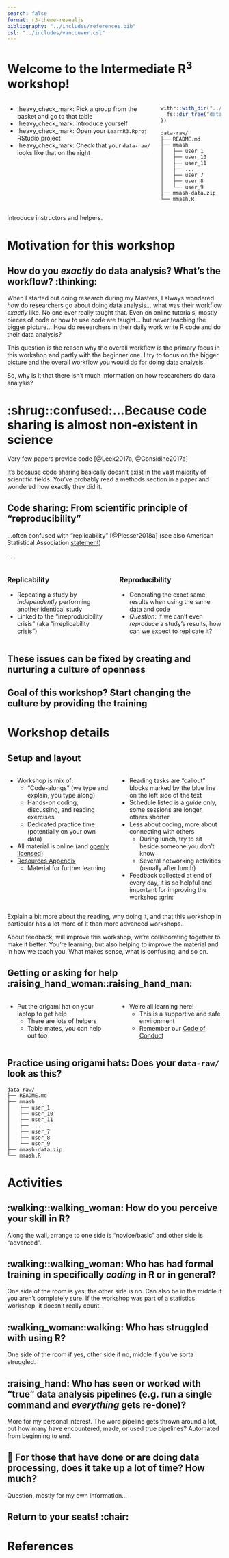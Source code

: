 ```yaml
---
search: false
format: r3-theme-revealjs
bibliography: "../includes/references.bib"
csl: "../includes/vancouver.csl"
---
```


# Welcome to the Intermediate R^3^ workshop!

::::: columns
::: {.column width="70%"}
-   :heavy_check_mark: Pick a group from the basket and go to that table
-   :heavy_check_mark: Introduce yourself
-   :heavy_check_mark: Open your `LearnR3.Rproj` RStudio project
-   :heavy_check_mark: Check that your `data-raw/` looks like that on
    the right
:::

::: {.column width="30%"}
```r
withr::with_dir("../", {
  fs::dir_tree("data-raw/", recurse = 1)
})
```

``` text
data-raw/
├── README.md
├── mmash
│   ├── user_1
│   ├── user_10
│   ├── user_11
│   ├── ...
│   ├── user_7
│   ├── user_8
│   └── user_9
├── mmash-data.zip
└── mmash.R
```
:::
:::::

::: notes
Introduce instructors and helpers.
:::

# Motivation for this workshop {.center}

## How do you *exactly* do data analysis? What's the workflow? :thinking: {.center}

::: notes
When I started out doing research during my Masters, I always wondered
*how* do researchers go about doing data analysis... what was their
workflow *exactly* like. No one ever really taught that. Even on online
tutorials, mostly pieces of code or how to use code are taught... but
never teaching the bigger picture... How do researchers in their daily
work write R code and do their data analysis?

This question is the reason why the overall workflow is the primary
focus in this workshop and partly with the beginner one. I try to focus on
the bigger picture and the overall workflow you would do for doing data
analysis.

So, why is it that there isn't much information on how researchers do
data analysis?
:::

# :shrug::confused:...Because code sharing is almost non-existent in science {.center}

Very few papers provide code [@Leek2017a, @Considine2017a]

::: notes
It's because code sharing basically doesn't exist in the vast majority
of scientific fields. You've probably read a methods section in a paper
and wondered how exactly they did it.
:::

## Code sharing: From scientific principle of "reproducibility" {.center}

...often confused with "replicability" [@Plesser2018a] (see also
American Statistical Association
[statement](https://www.amstat.org/asa/files/pdfs/POL-ReproducibleResearchRecommendations.pdf))

. . .

::::: columns
::: {.column width="50%"}
### Replicability

-   Repeating a study by *independently* performing another identical
    study
-   Linked to the "irreproducibility crisis" (aka "irreplicability
    crisis")
:::

::: {.column width="50%"}
### Reproducibility

-   Generating the exact same results when using the same data and code
-   *Question*: If we can't even *reproduce* a study's results, how can
    we expect to replicate it?
:::
:::::

## These issues can be fixed by creating and nurturing a culture of openness {.center}

## Goal of this workshop? Start changing the culture by providing the training {.center}

# Workshop details

## Setup and layout {.smaller}

::::: columns
::: {.column width="50%"}
-   Workshop is mix of:
    -   "Code-alongs" (we type and explain, you type along)
    -   Hands-on coding, discussing, and reading exercises
    -   Dedicated practice time (potentially on your own data)
-   All material is online (and [openly
    licensed](https://r-cubed-intro.rostools.org/LICENSE.html))
-   [Resources Appendix](https://guides.rostools.org/learning.html)
    -   Material for further learning
:::

::: {.column width="50%"}
-   Reading tasks are "callout" blocks marked by the blue line on the
    left side of the text
-   Schedule listed is a *guide* only, some sessions are longer, others
    shorter
-   Less about coding, more about connecting with others
    -   During lunch, try to sit beside someone you don't know
    -   Several networking activities (usually after lunch)
-   Feedback collected at end of every day, it is so helpful and
    important for improving the workshop :grin:
:::
:::::

::: notes
Explain a bit more about the reading, why doing it, and that this workshop
in particular has a lot more of it than more advanced workshops.

About feedback, will improve this workshop, we're collaborating together
to make it better. You're learning, but also helping to improve the
material and in how we teach you. What makes sense, what is confusing,
and so on.
:::

## Getting or asking for help :raising_hand_woman::raising_hand_man: {.center}

::::: columns
::: column
-   Put the origami hat on your laptop to get help
    -   There are lots of helpers
    -   Table mates, you can help out too
:::

::: column
-   We're all learning here!
    -   This is a supportive and safe environment
    -   Remember our [Code of Conduct](conduct.html)
:::
:::::

## Practice using origami hats: Does your `data-raw/` look as this? {.center}

``` text
data-raw/
├── README.md
├── mmash
│   ├── user_1
│   ├── user_10
│   ├── user_11
│   ├── ...
│   ├── user_7
│   ├── user_8
│   └── user_9
├── mmash-data.zip
└── mmash.R
```

# Activities

## :walking::walking_woman: How do you perceive your skill in R? {.center}

::: notes
Along the wall, arrange to one side is "novice/basic" and other side is
"advanced".
:::

## :walking::walking_woman: Who has had formal training in specifically *coding* in R or in general? {.center}

::: notes
One side of the room is yes, the other side is no. Can also be in the
middle if you aren't completely sure. If the workshop was part of a
statistics workshop, it doesn't really count.
:::

## :walking_woman::walking: Who has struggled with using R? {.center}

::: notes
One side of the room if yes, other side if no, middle if you've sorta
struggled.
:::

## :raising_hand: Who has seen or worked with "true" data analysis pipelines (e.g. run a single command and *everything* gets re-done)? {.center}

::: notes
More for my personal interest. The word pipeline gets thrown around a
lot, but how many have encountered, made, or used true pipelines?
Automated from beginning to end.
:::

## 💬 For those that have done or are doing data processing, does it take up a lot of time? How much? {.center}

::: notes
Question, mostly for my own information...
:::

## Return to your seats! :chair: {.center}

# References
